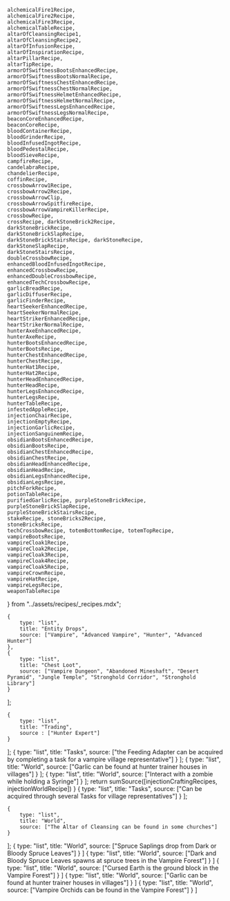     alchemicalFire1Recipe,
    alchemicalFire2Recipe,
    alchemicalFire3Recipe,
    alchemicalTableRecipe,
    altarOfCleansingRecipe1,
    altarOfCleansingRecipe2,
    altarOfInfusionRecipe,
    altarOfInspirationRecipe,
    altarPillarRecipe,
    altarTipRecipe,
    armorOfSwiftnessBootsEnhancedRecipe,
    armorOfSwiftnessBootsNormalRecipe,
    armorOfSwiftnessChestEnhancedRecipe,
    armorOfSwiftnessChestNormalRecipe,
    armorOfSwiftnessHelmetEnhancedRecipe,
    armorOfSwiftnessHelmetNormalRecipe,
    armorOfSwiftnessLegsEnhancedRecipe,
    armorOfSwiftnessLegsNormalRecipe,
    beaconCoreEnhancedRecipe,
    beaconCoreRecipe,
    bloodContainerRecipe,
    bloodGrinderRecipe,
    bloodInfusedIngotRecipe,
    bloodPedestalRecipe,
    bloodSieveRecipe,
    campfireRecipe,
    candelabraRecipe,
    chandelierRecipe,
    coffinRecipe,
    crossbowArrow1Recipe,
    crossbowArrow2Recipe,
    crossbowArrowClip,
    crossbowArrowSpitfireRecipe,
    crossbowArrowVampireKillerRecipe,
    crossbowRecipe,
    crossRecipe, darkStoneBrick2Recipe,
    darkStoneBrickRecipe,
    darkStoneBrickSlapRecipe,
    darkStoneBrickStairsRecipe, darkStoneRecipe,
    darkStoneSlapRecipe,
    darkStoneStairsRecipe,
    doubleCrossbowRecipe,
    enhancedBloodInfusedIngotRecipe,
    enhancedCrossbowRecipe,
    enhancedDoubleCrossbowRecipe,
    enhancedTechCrossbowRecipe,
    garlicBreadRecipe,
    garlicDiffuserRecipe,
    garlicFinderRecipe,
    heartSeekerEnhancedRecipe,
    heartSeekerNormalRecipe,
    heartStrikerEnhancedRecipe,
    heartStrikerNormalRecipe,
    hunterAxeEnhancedRecipe,
    hunterAxeRecipe,
    hunterBootsEnhancedRecipe,
    hunterBootsRecipe,
    hunterChestEnhancedRecipe,
    hunterChestRecipe,
    hunterHat1Recipe,
    hunterHat2Recipe,
    hunterHeadEnhancedRecipe,
    hunterHeadRecipe,
    hunterLegsEnhancedRecipe,
    hunterLegsRecipe,
    hunterTableRecipe,
    infestedAppleRecipe,
    injectionChairRecipe,
    injectionEmptyRecipe,
    injectionGarlicRecipe,
    injectionSanguinemRecipe,
    obsidianBootsEnhancedRecipe,
    obsidianBootsRecipe,
    obsidianChestEnhancedRecipe,
    obsidianChestRecipe,
    obsidianHeadEnhancedRecipe,
    obsidianHeadRecipe,
    obsidianLegsEnhancedRecipe,
    obsidianLegsRecipe,
    pitchForkRecipe,
    potionTableRecipe,
    purifiedGarlicRecipe, purpleStoneBrickRecipe,
    purpleStoneBrickSlapRecipe,
    purpleStoneBrickStairsRecipe,
    stakeRecipe, stoneBricks2Recipe,
    stoneBricksRecipe,
    techCrossbowRecipe, totemBottomRecipe, totemTopRecipe,
    vampireBootsRecipe,
    vampireCloak1Recipe,
    vampireCloak2Recipe,
    vampireCloak3Recipe,
    vampireCloak4Recipe,
    vampireCloak5Recipe,
    vampireCrownRecipe,
    vampireHatRecipe,
    vampireLegsRecipe,
    weaponTableRecipe
} from "../assets/recipes/_recipes.mdx";


    {
        type: "list",
        title: "Entity Drops",
        source: ["Vampire", "Advanced Vampire", "Hunter", "Advanced Hunter"]
    },
    {
        type: "list",
        title: "Chest Loot",
        source: ["Vampire Dungeon", "Abandoned Mineshaft", "Desert Pyramid", "Jungle Temple", "Stronghold Corridor", "Stronghold Library"]
    }
];

    {
        type: "list",
        title: "Trading",
        source : ["Hunter Expert"]
    }
];
    {
        type: "list",
        title: "Tasks",
        source: ["the Feeding Adapter can be acquired by completing a task for a vampire village representative"]
    }
];
    {
        type: "list",
        title: "World",
        source: ["Garlic can be found at hunter trainer houses in villages"]
    }
];
    {
        type: "list",
        title: "World",
        source: ["Interact with a zombie while holding a Syringe"]
    }
];
    return sumSource([injectionCraftingRecipes, injectionWorldRecipe])
}
    {
        type: "list",
        title: "Tasks",
        source: ["Can be acquired through several Tasks for village representatives"]
    }
];

    {
        type: "list",
        title: "World",
        source: ["The Altar of Cleansing can be found in some churches"]
    }
];
    {
        type: "list",
        title: "World",
        source: ["Spruce Saplings drop from Dark or Bloody Spruce Leaves"]
    }
]
    {
        type: "list",
        title: "World",
        source: ["Dark and Bloody Spruce Leaves spawns at spruce trees in the Vampire Forest"]
    }
]
    {
        type: "list",
        title: "World",
        source: ["Cursed Earth is the ground block in the Vampire Forest"]
    }
]
    {
        type: "list",
        title: "World",
        source: ["Garlic can be found at hunter trainer houses in villages"]
    }
]
    {
        type: "list",
        title: "World",
        source: ["Vampire Orchids can be found in the Vampire Forest"]
    }
]